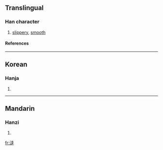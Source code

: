 ==Translingual==
===Han character===
{{Han char|rn=85|rad=水|as=13|sn=16|four=|canj=水卜土手 (EYGQ)}}
# [[slippery]], [[smooth]]
====References====
{{Han ref|kx=0654.130|dkj=18434|dj=1064.110|hdz=31736.040|uh=6FBE|ud=28606}}

----
==Korean==
===Hanja===
{{ko-hanja|hangeul=단|eumhun=|rv=dan|mr=tan|y=tan}}
# {{defn|Korean}}

----
==Mandarin==
===Hanzi===
{{cmn-hanzi|pin=[[tà]] ([[ta4]])|wg=t'a<sup>4</sup>}}
# {{defn|Mandarin}}

[[fr:澾]]
